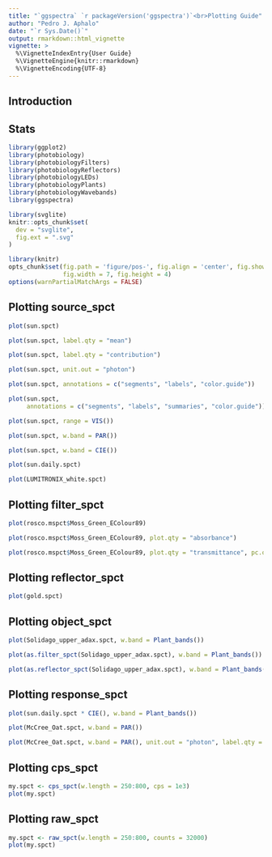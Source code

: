 ```yaml
---
title: "`ggspectra` `r packageVersion('ggspectra')`<br>Plotting Guide"
author: "Pedro J. Aphalo"
date: "`r Sys.Date()`"
output: rmarkdown::html_vignette
vignette: >
  %\VignetteIndexEntry{User Guide}
  %\VignetteEngine{knitr::rmarkdown}
  %\VignetteEncoding{UTF-8}
---
```


## Introduction

## Stats

```r
library(ggplot2)
library(photobiology)
library(photobiologyFilters)
library(photobiologyReflectors)
library(photobiologyLEDs)
library(photobiologyPlants)
library(photobiologyWavebands)
library(ggspectra)
```

```r
library(svglite)
knitr::opts_chunk$set(
  dev = "svglite",
  fig.ext = ".svg"
)
```

```r
library(knitr)
opts_chunk$set(fig.path = 'figure/pos-', fig.align = 'center', fig.show = 'hold',
               fig.width = 7, fig.height = 4)
options(warnPartialMatchArgs = FALSE)
```

## Plotting source_spct

```r
plot(sun.spct)
```

```r
plot(sun.spct, label.qty = "mean")
```

```r
plot(sun.spct, label.qty = "contribution")
```

```r
plot(sun.spct, unit.out = "photon")
```

```r
plot(sun.spct, annotations = c("segments", "labels", "color.guide"))
```

```r
plot(sun.spct, 
     annotations = c("segments", "labels", "summaries", "color.guide"))
```

```r
plot(sun.spct, range = VIS())
```

```r
plot(sun.spct, w.band = PAR())
```

```r
plot(sun.spct, w.band = CIE())
```

```r
plot(sun.daily.spct)
```

```r
plot(LUMITRONIX_white.spct)
```

## Plotting filter_spct

```r
plot(rosco.mspct$Moss_Green_EColour89)
```

```r
plot(rosco.mspct$Moss_Green_EColour89, plot.qty = "absorbance")
```

```r
plot(rosco.mspct$Moss_Green_EColour89, plot.qty = "transmittance", pc.out = TRUE)
```

## Plotting reflector_spct

```r
plot(gold.spct)
```

## Plotting object_spct

```r
plot(Solidago_upper_adax.spct, w.band = Plant_bands())
```

```r
plot(as.filter_spct(Solidago_upper_adax.spct), w.band = Plant_bands())
```

```r
plot(as.reflector_spct(Solidago_upper_adax.spct), w.band = Plant_bands())
```

## Plotting response_spct

```r
plot(sun.daily.spct * CIE(), w.band = Plant_bands())
```

```r
plot(McCree_Oat.spct, w.band = PAR())
```

```r
plot(McCree_Oat.spct, w.band = PAR(), unit.out = "photon", label.qty = "mean")
```

## Plotting cps_spct

```r
my.spct <- cps_spct(w.length = 250:800, cps = 1e3)
plot(my.spct)
```

## Plotting raw_spct

```r
my.spct <- raw_spct(w.length = 250:800, counts = 32000)
plot(my.spct)

```
